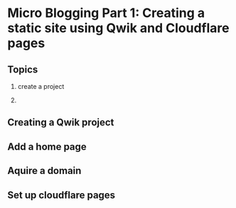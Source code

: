 # Micro Blogging Part 1: Creating a static site using Qwik and Cloudflare pages

## Topics
1. create a project

2. 


## Creating a Qwik project

## Add a home page

## Aquire a domain

## Set up cloudflare pages